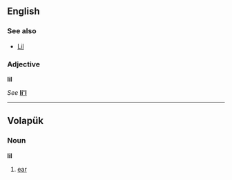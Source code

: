 ==English==
===See also===
*[[Lil]]
===Adjective===
'''lil'''

''See'' '''[[li'l]]'''

----
==Volapük== 
===Noun===
'''lil'''

#[[ear]]